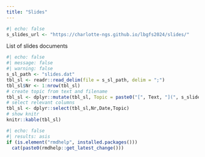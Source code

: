 ```yaml
---
title: "Slides"
---
```


```r
#| echo: false
s_slides_url <- "https://charlotte-ngs.github.io/lbgfs2024/slides/"
```

List of slides documents

```r
#| echo: false
#| message: false
#| warning: false
s_sl_path <- "slides.dat"
tbl_sl <- readr::read_delim(file = s_sl_path, delim = ";")
tbl_sl$Nr <- 1:nrow(tbl_sl)
# create topic from text and filename
tbl_sl <- dplyr::mutate(tbl_sl, Topic = paste0("[", Text, "](", s_slides_url, Filename,")"))
# select relevant columns
tbl_sl <- dplyr::select(tbl_sl,Nr,Date,Topic)
# show knitr
knitr::kable(tbl_sl)
```


```r
#| echo: false
#| results: asis
if (is.element("rmdhelp", installed.packages()))
  cat(paste0(rmdhelp::get_latest_change()))
```

